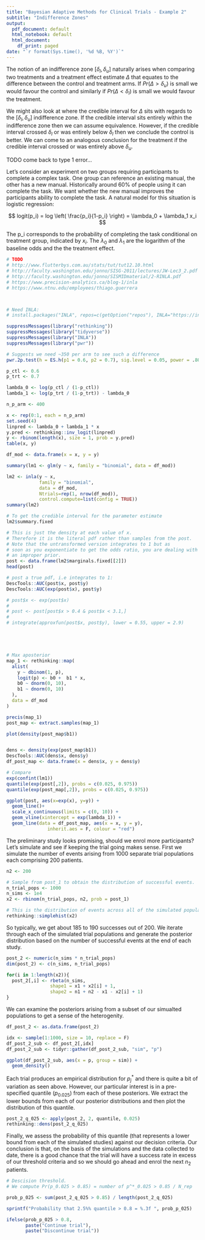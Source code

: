 ```yaml
---
title: "Bayesian Adaptive Methods for Clinical Trials - Example 2"
subtitle: "Indifference Zones"
output:
  pdf_document: default
  html_notebook: default
  html_document:
    df_print: paged
date: "`r format(Sys.time(), '%d %B, %Y')`"
---
```


The notion of an indifference zone $[\delta_l, \delta_u]$ naturally arises when comparing two treatments and a treatment effect estimate $\Delta$ that equates to the difference between the control and treatment arms. If $Pr(\Delta > \delta_u)$ is small we would favour the control and similarly if $Pr(\Delta < \delta_l)$ is small we would favour the treatment. 

We might also look at where the credible interval for $\Delta$ sits with regards to the $[\delta_l, \delta_u]$ indifference zone. If the credible interval sits entirely within the indifference zone then we can assume equivalence. However, if the credible interval crossed $\delta_l$ or was entirely below $\delta_l$ then we conclude the control is better. We can come to an analogous conclusion for the treatment if the credible interval crossed or was entirely above $\delta_u$.

TODO come back to type 1 error...

Let's consider an experiment on two groups requiring participants to complete a complex task. One group can reference an existing manual, the other has a new manual. Historically around 60% of people using it can complete the task. We want whether the new manual improves the participants ability to complete the task. A natural model for this situation is logistic regression:

$$
logit(p_i) = log \left( \frac{p_i}{1-p_i} \right) = \lambda_0 + \lambda_1 x_i
$$

The p_i corresponds to the probability of completing the task conditional on treatment group, indicated by $x_i$. The $\lambda_0$ and $\lambda_1$ are the logarithm of the baseline odds and the the treatment effect.


```r

# TODO
# http://www.flutterbys.com.au/stats/tut/tut12.10.html
# http://faculty.washington.edu/jonno/SISG-2011/lectures/JW-Lec3_2.pdf
# http://faculty.washington.edu/jonno/SISMIDmaterial/2-RINLA.pdf
# https://www.precision-analytics.ca/blog-1/inla
# https://www.ntnu.edu/employees/thiago.guerrera



# Need INLA:
# install.packages("INLA", repos=c(getOption("repos"), INLA="https://inla.r-inla-download.org/R/stable"), dep=TRUE)

suppressMessages(library("rethinking"))
suppressMessages(library("tidyverse"))
suppressMessages(library("INLA"))
suppressMessages(library("pwr"))

# Suggests we need ~350 per arm to see such a difference
pwr.2p.test(h = ES.h(p1 = 0.6, p2 = 0.7), sig.level = 0.05, power = .80)

p_ctl <- 0.6
p_trt <- 0.7

lambda_0 <- log(p_ctl / (1-p_ctl))
lambda_1 <- log(p_trt / (1-p_trt)) - lambda_0 

n_p_arm <- 400

x <- rep(0:1, each = n_p_arm)
set.seed(4)
linpred <- lambda_0 + lambda_1 * x
y.pred <- rethinking::inv_logit(linpred)
y <- rbinom(length(x), size = 1, prob = y.pred)
table(x, y)

df_mod <- data.frame(x = x, y = y)

summary(lm1 <- glm(y ~ x, family = "binomial", data = df_mod))

lm2 <- inla(y ~ x, 
            family = "binomial", 
            data = df_mod, 
            Ntrials=rep(1, nrow(df_mod)),
            control.compute=list(config = TRUE))
summary(lm2)

# To get the credible interval for the parameter estimate
lm2$summary.fixed

# This is just the density at each value of x. 
# Therefore it is the literal pdf rather than samples from the post.
# Note that the untransformed version integrates to 1 but as
# soon as you exponentiate to get the odds ratio, you are dealing with
# an improper prior.
post <- data.frame(lm2$marginals.fixed[[2]])
head(post)

# post a true pdf, i.e integrates to 1:
DescTools::AUC(post$x, post$y)
DescTools::AUC(exp(post$x), post$y)

# post$x <- exp(post$x)
# 
# post <- post[post$x > 0.4 & post$x < 3.1,]
# 
# integrate(approxfun(post$x, post$y), lower = 0.55, upper = 2.9)





# Max aposterior
map_1 <- rethinking::map(
  alist(
    y ~ dbinom(1, p),
    logit(p) <- b0 +  b1 * x,
    b0 ~ dnorm(0, 10),
    b1 ~ dnorm(0, 10)
  ),
  data = df_mod
)

precis(map_1)
post_map <- extract.samples(map_1)

plot(density(post_map$b1))


dens <- density(exp(post_map$b1))
DescTools::AUC(dens$x, dens$y)
df_post_map <- data.frame(x = dens$x, y = dens$y)

# Compare
exp(confint(lm1))
quantile(exp(post[,2]), probs = c(0.025, 0.975))
quantile(exp(post_map[,2]), probs = c(0.025, 0.975))

ggplot(post, aes(x=exp(x), y=y)) +
  geom_line()+
  scale_x_continuous(limits = c(0, 10)) +
  geom_vline(xintercept = exp(lambda_1)) +
  geom_line(data = df_post_map, aes(x = x, y = y), 
               inherit.aes = F, colour = "red")


```

The preliminary study looks promising, should we enrol more participants? Let's simulate and see if keeping the trial going makes sense. First we simulate the number of events arising from 1000 separate trial populations each comprising 200 patients.

```r
n2 <- 200

# Sample from post_1 to obtain the distribution of successful events.
n_trial_pops <- 1000
n_sims <- 1e4
x2 <- rbinom(n_trial_pops, n2, prob = post_1)

# This is the distribution of events across all of the simulated populations.
rethinking::simplehist(x2)
```

So typically, we get about 185 to 190 successes out of 200. We iterate through each of the simulated trial populations and generate the posterior distribution based on the number of successful events at the end of each study.

```r
post_2 <- numeric(n_sims * n_trial_pops)
dim(post_2) <- c(n_sims, n_trial_pops)

for(i in 1:length(x2)){
  post_2[,i] <- rbeta(n_sims, 
                shape1 = x1 + x2[i] + 1, 
                shape2 = n1 + n2 - x1 - x2[i] + 1)
}

```

We can examine the posteriors arising from a subset of our simualted populations to get a sense of the heterogenity.

```r
df_post_2 <- as.data.frame(post_2) 

idx <- sample(1:1000, size = 10, replace = F)
df_post_2_sub <- df_post_2[,idx]
df_post_2_sub <- tidyr::gather(df_post_2_sub, "sim", "p")

ggplot(df_post_2_sub, aes(x = p, group = sim)) +
  geom_density()

```

Each trial produces an empirical distribution for $p^*_j$ and there is quite a bit of variation as seen above. However, our particular interest is in a pre-specified quantile ($p_{0.025}$) from each of these posteriors. We extract the lower bounds from each of our posterior distributions and then plot the distribution of this quantile.

```r
post_2_q_025 <- apply(post_2, 2, quantile, 0.025)
rethinking::dens(post_2_q_025)
```

Finally, we assess the probability of this quantile (that represents a lower bound from each of the simulated studies) against our decision criteria. Our conclusion is that, on the basis of the simulations and the data collected to date, there is a good chance that the trial will have a success rate in excess of our threshold criteria and so we should go ahead and enrol the next $n_2$ patients.

```r
# Descision threshold. 
# We compute Pr(p_0.025 > 0.85) = number of p^*_0.025 > 0.85 / N_rep

prob_p_025 <- sum(post_2_q_025 > 0.85) / length(post_2_q_025)

sprintf("Probability that 2.5%% quantile > 0.8 = %.3f ", prob_p_025)

ifelse(prob_p_025 > 0.8, 
       paste("Continue trial"), 
       paste("Discontinue trial")) 
```







